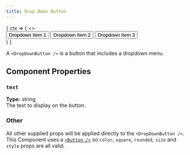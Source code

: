 ```yaml
---
title: Drop Down Button
---
```


<WebAppsDocs>
    <WebAppsComponent>
        <WebAppsDocsContext.Consumer>
            {
                ctx => (
                    <>
                        <div className="w-full flex flex-row justify-center">
                            <DropDownButton text="I drop down" color={ctx.UI.theme}>
                                <Button style="link" color="gray">Dropdown Item 1</Button>
                                <Button style="link" color="gray">Dropdown Item 2</Button>
                                <Button style="link" color="gray">Dropdown Item 3</Button>
                            </DropDownButton>
                        </div>
                    </>
                )
            }
        </WebAppsDocsContext.Consumer>
    </WebAppsComponent>
</WebAppsDocs>

A `<DropDownButton />` is a button that includes a dropdown menu.

## Component Properties

### `text`
**Type:** string<br />
The text to display on the button.


### Other
All other supplied props will be applied directly to the `<DropDownButton />`. This Component uses a [`<Button />`](button) so `color`, `square`, `rounded`, `size` and `style` props are all valid.
